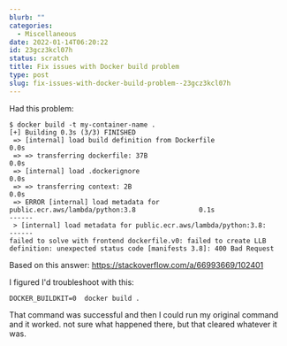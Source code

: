 ```yaml
---
blurb: ""
categories:
  - Miscellaneous
date: 2022-01-14T06:20:22
id: 23gcz3kcl07h
status: scratch
title: Fix issues with Docker build problem
type: post
slug: fix-issues-with-docker-build-problem--23gcz3kcl07h
---
```


Had this problem:

```
$ docker build -t my-container-name .
[+] Building 0.3s (3/3) FINISHED
 => [internal] load build definition from Dockerfile                                   0.0s
 => => transferring dockerfile: 37B                                                    0.0s
 => [internal] load .dockerignore                                                      0.0s
 => => transferring context: 2B                                                        0.0s
 => ERROR [internal] load metadata for public.ecr.aws/lambda/python:3.8                0.1s
------
 > [internal] load metadata for public.ecr.aws/lambda/python:3.8:
------
failed to solve with frontend dockerfile.v0: failed to create LLB definition: unexpected status code [manifests 3.8]: 400 Bad Request
```

Based on this answer: https://stackoverflow.com/a/66993669/102401

I figured I'd troubleshoot with this:


```
DOCKER_BUILDKIT=0  docker build .
```

That command was successful and then I could run my original command and it worked. not sure what happened there, but that cleared whatever it was. 


